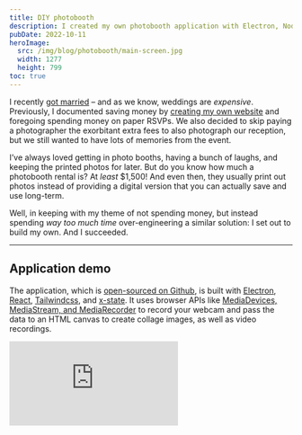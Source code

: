 ```yaml
---
title: DIY photobooth
description: I created my own photobooth application with Electron, Node.js, React, and Tailwindcss and used a GoPro as a webcam for my wedding instead of renting a commercial booth. It was fun to build and even more fun to use.
pubDate: 2022-10-11
heroImage:
  src: /img/blog/photobooth/main-screen.jpg
  width: 1277
  height: 799
toc: true
---
```



I recently [got married]() – and as we know, weddings are _expensive_. Previously, I documented saving money by [creating my own website](/blog/2022/06/04/custom-wedding-website) and foregoing spending money on paper RSVPs. We also decided to skip paying a photographer the exorbitant extra fees to also photograph our reception, but we still wanted to have lots of memories from the event.

I’ve always loved getting in photo booths, having a bunch of laughs, and keeping the printed photos for later. But do you know how much a photobooth rental is? At _least_ $1,500! And even then, they usually print out photos instead of providing a digital version that you can actually save and use long-term.

Well, in keeping with my theme of not spending money, but instead spending _way too much time_ over-engineering a similar solution: I set out to build my own. And I succeeded.

---

## Application demo

The application, which is [open-sourced on Github](https://github.com/paularmstrong/photobooth), is built with [Electron](https://www.electronjs.org/), [React](https://reactjs.org/), [Tailwindcss](https://tailwindcss.com), and [x-state](https://xstate.js.org/). It uses browser APIs like [MediaDevices, MediaStream, and MediaRecorder](https://developer.mozilla.org/en-US/docs/Web/API/Media_Capture_and_Streams_API) to record your webcam and pass the data to an HTML canvas to create collage images, as well as video recordings.

<iframe
	class="aspect-video w-full"
	src="https://www.youtube-nocookie.com/embed/e6I4G3Bf0Qk"
	title="The Photo Booth application in action"
	frameborder="0"
	allow="accelerometer; autoplay; clipboard-write; encrypted-media; gyroscope; picture-in-picture"
	allowfullscreen
/>

I had a script running to watch the directory where the application saved the photos. That script looked at each new image, resized, and uploaded them directly to my Firebase storage account for immediate display in a gallery on the wedding website.

## The “Memory Shack”

From a physical standpoint, the photo "booth" was renamed to the "Memory Shack". It consisted of a borrowed portable USB-C LCD screen, a 6-button StreamDeck mini (because the screen was not a touch screen), a ring light, and a GoPro running as a webcam.

All of the wood used was donated from a friend and it was all pretty warped. We did the best we could with making it look nice – and it did turn out nice, if you don’t mind that it looks like an old shack in the woods. So, we renamed it to the “Memory Shack”.

<Picture
	src="/img/blog/photobooth/shack.jpg"
	aspectRatio={3 / 4}
	widths={[640, 1200]}
	itemprop="image"
	fit="cover"
	alt="Photo “Booth” build – aka the “Memory Shack” because of how janky it looked"
/>

Unfortunately, through the chaos of it all, I forgot to get a photo of the actual photobooth at the reception.

## The result

It may have looked janky and silly, but this thing was a _hit_! We had props, hats, glasses, and whatever silly things we could find from costumes between ourselves and friends. And the photos turned out absolutely hilarious and fun.

<div class="not-prose mb-12 grid w-full grid-cols-2 gap-4 md:grid-cols-3">
	<Picture
		class="!mt-0 w-full max-w-none -rotate-6 shadow-md dark:shadow-lg"
		src="/img/blog/photobooth/samples/2022-10-07-224047.jpg"
		widths={[240, 640]}
		aspectRatio={1.625}
		alt="Sample photo from the “Memory Shack” DIY photobooth"
	/>
	<Picture
		class="!mt-0 w-full max-w-none rotate-12 shadow-md dark:shadow-lg"
		src="/img/blog/photobooth/samples/2022-10-08-234507.jpg"
		widths={[240, 640]}
		aspectRatio={1.625}
		alt="Sample photo from the “Memory Shack” DIY photobooth"
	/>
	<Picture
		class="!mt-0 w-full max-w-none -rotate-6 shadow-md dark:shadow-lg"
		src="/img/blog/photobooth/samples/2022-10-07-235215.jpg"
		widths={[240, 640]}
		aspectRatio={1.625}
		alt="Sample photo from the “Memory Shack” DIY photobooth"
	/>
	<Picture
		class="!mt-0 w-full max-w-none rotate-6 shadow-md dark:shadow-lg"
		src="/img/blog/photobooth/samples/2022-10-08-233133.jpg"
		widths={[240, 640]}
		aspectRatio={1.625}
		alt="Sample photo from the “Memory Shack” DIY photobooth"
	/>
	<Picture
		class="!mt-0 w-full max-w-none -rotate-6 shadow-md dark:shadow-lg"
		src="/img/blog/photobooth/samples/2022-10-07-234849.jpg"
		widths={[240, 640]}
		aspectRatio={1.625}
		alt="Sample photo from the “Memory Shack” DIY photobooth"
	/>
	<Picture
		class="!mt-0 w-full max-w-none rotate-6 shadow-md dark:shadow-lg"
		src="/img/blog/photobooth/samples/2022-10-09-023009.jpg"
		widths={[240, 640]}
		aspectRatio={1.625}
		alt="Sample photo from the “Memory Shack” DIY photobooth"
	/>
</div>

All-in-all, I spent _at least_ 200 hours between research, prototyping, building, tweaking, and playing around with this. If I tried to cost:benefit ratio it all out with an hourly rate of my time, it probably would have been cheaper to rent a photobooth. However, after seeing the result of what I made, I think that I made the right choice by building this photobooth myself.

<Aside title="Stay tuned for more!" type="info">

If you’re interested in the nitty gritty details, stay tuned for a new post soon (currently in progress, I swear!) that dives into some scrapped versions of the application, the choices that I made along the way, and the details of how it all works together.

</Aside>
